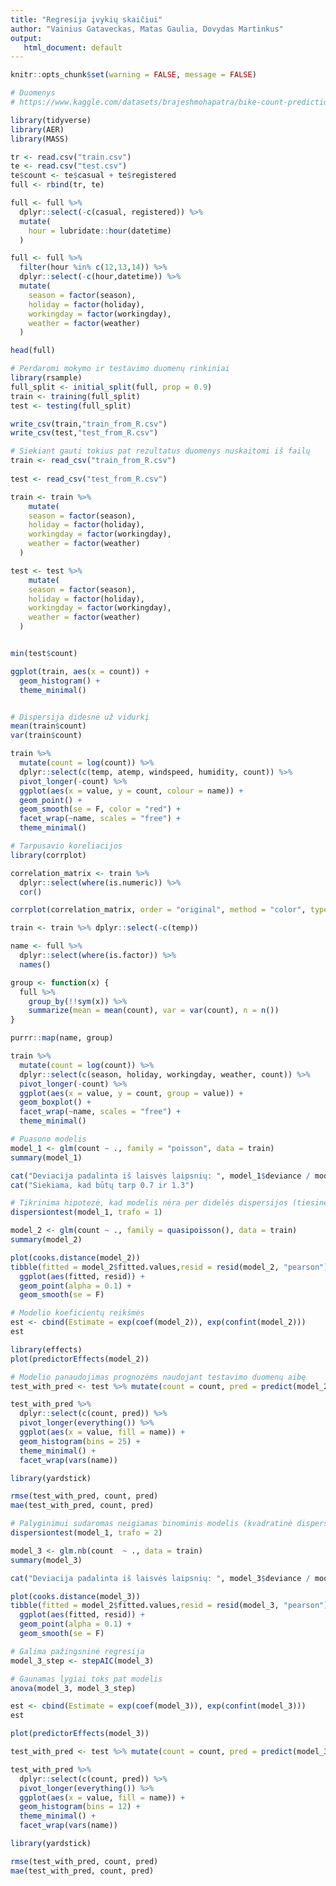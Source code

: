 ```yaml
---
title: "Regresija įvykių skaičiui"
author: "Vainius Gataveckas, Matas Gaulia, Dovydas Martinkus"
output:
   html_document: default
---
```



```r
knitr::opts_chunk$set(warning = FALSE, message = FALSE)
```

```r
# Duomenys
# https://www.kaggle.com/datasets/brajeshmohapatra/bike-count-prediction-data-set?select=train.csv

library(tidyverse)
library(AER)
library(MASS)
```


```r
tr <- read.csv("train.csv")
te <- read.csv("test.csv")
te$count <- te$casual + te$registered
full <- rbind(tr, te)

full <- full %>%
  dplyr::select(-c(casual, registered)) %>%
  mutate(
    hour = lubridate::hour(datetime)
  ) 
```


```r
full <- full %>%
  filter(hour %in% c(12,13,14)) %>% 
  dplyr::select(-c(hour,datetime)) %>%
  mutate(
    season = factor(season),
    holiday = factor(holiday),
    workingday = factor(workingday),
    weather = factor(weather)
  )

head(full)
```




```r
# Perdaromi mokymo ir testavimo duomenų rinkiniai
library(rsample)
full_split <- initial_split(full, prop = 0.9)
train <- training(full_split)
test <- testing(full_split)

write_csv(train,"train_from_R.csv")
write_csv(test,"test_from_R.csv")
```



```r
# Siekiant gauti tokius pat rezultatus duomenys nuskaitomi iš failų
train <- read_csv("train_from_R.csv")
  
test <- read_csv("test_from_R.csv")

train <- train %>%
    mutate(
    season = factor(season),
    holiday = factor(holiday),
    workingday = factor(workingday),
    weather = factor(weather)
  )

test <- test %>%
    mutate(
    season = factor(season),
    holiday = factor(holiday),
    workingday = factor(workingday),
    weather = factor(weather)
  )


min(test$count)

ggplot(train, aes(x = count)) +
  geom_histogram() +
  theme_minimal()


# Dispersija didesnė už vidurkį
mean(train$count)
var(train$count)
```


```r
train %>%
  mutate(count = log(count)) %>%
  dplyr::select(c(temp, atemp, windspeed, humidity, count)) %>%
  pivot_longer(-count) %>%
  ggplot(aes(x = value, y = count, colour = name)) +
  geom_point() +
  geom_smooth(se = F, color = "red") +
  facet_wrap(~name, scales = "free") +
  theme_minimal()
```


```r
# Tarpusavio koreliacijos
library(corrplot)

correlation_matrix <- train %>%
  dplyr::select(where(is.numeric)) %>%
  cor()

corrplot(correlation_matrix, order = "original", method = "color", type = "upper", diag = FALSE, tl.col = "black", addCoef.col = "black")

train <- train %>% dplyr::select(-c(temp))
```

```r
name <- full %>%
  dplyr::select(where(is.factor)) %>%
  names()

group <- function(x) {
  full %>%
    group_by(!!sym(x)) %>%
    summarize(mean = mean(count), var = var(count), n = n())
}

purrr::map(name, group)
```


```r
train %>%
  mutate(count = log(count)) %>%
  dplyr::select(c(season, holiday, workingday, weather, count)) %>%
  pivot_longer(-count) %>%
  ggplot(aes(x = value, y = count, group = value)) +
  geom_boxplot() +
  facet_wrap(~name, scales = "free") +
  theme_minimal()
```



```r
# Puasono modelis
model_1 <- glm(count ~ ., family = "poisson", data = train)
summary(model_1)

cat("Deviacija padalinta iš laisvės laipsnių: ", model_1$deviance / model_1$df.residual, "\n")
cat("Siekiama, kad būtų tarp 0.7 ir 1.3")

# Tikrinima hipotezė, kad modelis nėra per didelės dispersijos (tiesinės dispersijos funkcijos alternatyva)
dispersiontest(model_1, trafo = 1)
```

```r
model_2 <- glm(count ~ ., family = quasipoisson(), data = train)
summary(model_2)
```

```r
plot(cooks.distance(model_2))
tibble(fitted = model_2$fitted.values,resid = resid(model_2, "pearson") / sqrt(31.8)) %>%
  ggplot(aes(fitted, resid)) +
  geom_point(alpha = 0.1) +
  geom_smooth(se = F)
```



```r
# Modelio koeficientų reikšmės
est <- cbind(Estimate = exp(coef(model_2)), exp(confint(model_2)))
est
```


```r
library(effects)
plot(predictorEffects(model_2))
```


```r
# Modelio panaudojimas prognozėms naudojant testavimo duomenų aibę
test_with_pred <- test %>% mutate(count = count, pred = predict(model_2, test, type = "response"))

test_with_pred %>%
  dplyr::select(c(count, pred)) %>%
  pivot_longer(everything()) %>%
  ggplot(aes(x = value, fill = name)) +
  geom_histogram(bins = 25) +
  theme_minimal() +
  facet_wrap(vars(name))
```


```r
library(yardstick)

rmse(test_with_pred, count, pred)
mae(test_with_pred, count, pred)
```




```r
# Palyginimui sudaromas neigiamas binominis modelis (kvadratinė dispersijos funkcija)
dispersiontest(model_1, trafo = 2)

model_3 <- glm.nb(count  ~ ., data = train)
summary(model_3)

cat("Deviacija padalinta iš laisvės laipsnių: ", model_3$deviance / model_3$df.residual, "\n")
```




```r
plot(cooks.distance(model_3))
tibble(fitted = model_2$fitted.values,resid = resid(model_3, "pearson")) %>%
  ggplot(aes(fitted, resid)) +
  geom_point(alpha = 0.1) +
  geom_smooth(se = F)
```



```r
# Galima pažingsninė regresija
model_3_step <- stepAIC(model_3)

# Gaunamas lygiai toks pat modelis
anova(model_3, model_3_step)
```


```r
est <- cbind(Estimate = exp(coef(model_3)), exp(confint(model_3)))
est
```


```r
plot(predictorEffects(model_3))
```


```r
test_with_pred <- test %>% mutate(count = count, pred = predict(model_3, test, type = "response"))

test_with_pred %>%
  dplyr::select(c(count, pred)) %>%
  pivot_longer(everything()) %>%
  ggplot(aes(x = value, fill = name)) +
  geom_histogram(bins = 12) +
  theme_minimal() +
  facet_wrap(vars(name))
```


```r
library(yardstick)

rmse(test_with_pred, count, pred)
mae(test_with_pred, count, pred)
```


